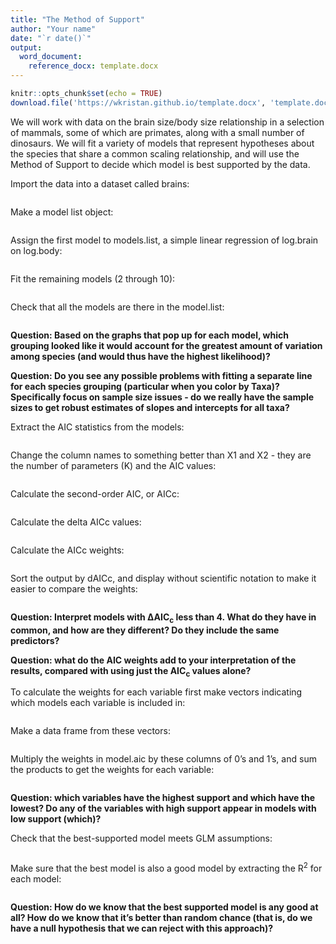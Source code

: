 ```yaml
---
title: "The Method of Support"
author: "Your name"
date: "`r date()`"
output: 
  word_document:
    reference_docx: template.docx
---
```


```r
knitr::opts_chunk$set(echo = TRUE)
download.file('https://wkristan.github.io/template.docx', 'template.docx', mode = 'wb')
```

We will work with data on the brain size/body size relationship in a selection of mammals, some of which are primates, along with a small number of dinosaurs. We will fit a variety of models that represent hypotheses about the species that share a common scaling relationship, and will use the Method of Support to decide which model is best supported by the data.


Import the data into a dataset called brains:

```r



```

Make a model list object:

```r



```

Assign the first model to models.list, a simple linear regression of log.brain on log.body:

```r



```

Fit the remaining models (2 through 10):

```r



```

Check that all the models are there in the model.list:

```r



```

**Question: Based on the graphs that pop up for each model, which grouping looked like it would account for the greatest amount of variation among species (and would thus have the highest likelihood)?**

> 

**Question: Do you see any possible problems with fitting a separate line for each species grouping (particular when you color by Taxa)? Specifically focus on sample size issues - do we really have the sample sizes to get robust estimates of slopes and intercepts for all taxa?**

> 


Extract the AIC statistics from the models:

```r



```

Change the column names to something better than X1 and X2 - they are the number of parameters (K) and the AIC values:

```r



```

Calculate the second-order AIC, or AICc:

```r



```

Calculate the delta AICc values:

```r


```

Calculate the AICc weights:

```r



```

Sort the output by dAICc, and display without scientific notation to make it easier to compare the weights:

```r



```

**Question: Interpret models with ΔAIC~c~ less than 4. What do they have in common, and how are they different? Do they include the same predictors?**

> 

**Question: what do the AIC weights add to your interpretation of the results, compared with using just the AIC~c~ values alone?**

> 

To calculate the weights for each variable first make vectors indicating which models each variable is included in:

```r



```

Make a data frame from these vectors:

```r



```

Multiply the weights in model.aic by these columns of 0's and 1's, and sum the products to get the weights for each variable:

```r



```

**Question: which variables have the highest support and which have the lowest? Do any of the variables with high support appear in models with low support (which)?**

> 

Check that the best-supported model meets GLM assumptions:

```r



```


Make sure that the best model is also a good model by extracting the R^2^ for each model:

```r



```

**Question: How do we know that the best supported model is any good at all? How do we know that it's better than random chance (that is, do we have a null hypothesis that we can reject with this approach)?**

> 


